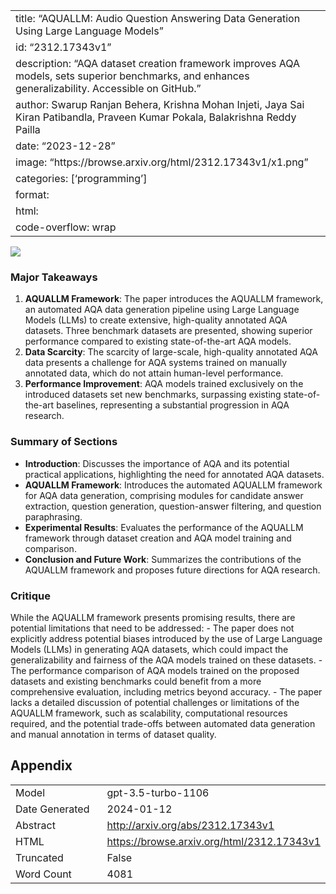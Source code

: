 
---
title: "AQUALLM: Audio Question Answering Data Generation Using Large Language Models"
id: "2312.17343v1"
description: "AQA dataset creation framework improves AQA models, sets superior benchmarks, and enhances generalizability. Accessible on GitHub."
author: Swarup Ranjan Behera, Krishna Mohan Injeti, Jaya Sai Kiran Patibandla, Praveen Kumar Pokala, Balakrishna Reddy Pailla
date: "2023-12-28"
image: "https://browse.arxiv.org/html/2312.17343v1/x1.png"
categories: ['programming']
format:
  html:
    code-overflow: wrap
---

![](https://browse.arxiv.org/html/2312.17343v1/x1.png)

### Major Takeaways
1. **AQUALLM Framework**: The paper introduces the AQUALLM framework, an automated AQA data generation pipeline using Large Language Models (LLMs) to create extensive, high-quality annotated AQA datasets. Three benchmark datasets are presented, showing superior performance compared to existing state-of-the-art AQA models.
2. **Data Scarcity**: The scarcity of large-scale, high-quality annotated AQA data presents a challenge for AQA systems trained on manually annotated data, which do not attain human-level performance.
3. **Performance Improvement**: AQA models trained exclusively on the introduced datasets set new benchmarks, surpassing existing state-of-the-art baselines, representing a substantial progression in AQA research.

### Summary of Sections
- **Introduction**: Discusses the importance of AQA and its potential practical applications, highlighting the need for annotated AQA datasets.
- **AQUALLM Framework**: Introduces the automated AQUALLM framework for AQA data generation, comprising modules for candidate answer extraction, question generation, question-answer filtering, and question paraphrasing.
- **Experimental Results**: Evaluates the performance of the AQUALLM framework through dataset creation and AQA model training and comparison.
- **Conclusion and Future Work**: Summarizes the contributions of the AQUALLM framework and proposes future directions for AQA research.

### Critique
While the AQUALLM framework presents promising results, there are potential limitations that need to be addressed:
- The paper does not explicitly address potential biases introduced by the use of Large Language Models (LLMs) in generating AQA datasets, which could impact the generalizability and fairness of the AQA models trained on these datasets.
- The performance comparison of AQA models trained on the proposed datasets and existing benchmarks could benefit from a more comprehensive evaluation, including metrics beyond accuracy.
- The paper lacks a detailed discussion of potential challenges or limitations of the AQUALLM framework, such as scalability, computational resources required, and the potential trade-offs between automated data generation and manual annotation in terms of dataset quality.

## Appendix

|          |          |
|----------|----------|
| Model     | gpt-3.5-turbo-1106       |
| Date Generated     | 2024-01-12       |
| Abstract | [http://arxiv.org/abs/2312.17343v1](http://arxiv.org/abs/2312.17343v1)        |
| HTML     | [https://browse.arxiv.org/html/2312.17343v1](https://browse.arxiv.org/html/2312.17343v1)       |
| Truncated       | False       |
| Word Count       | 4081       |